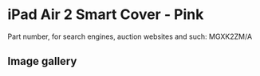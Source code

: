 
# iPad Air 2 Smart Cover - Pink

Part number, for search engines, auction websites and such: MGXK2ZM/A

## Image gallery

<div style={{ width: "768px" }}>
  <GalleryComponent
    images={[
      {
        original: "/everysource/MGXK2.webp",
        thumbnail: "/everypreview/MGXK2.webp",
      },
      {
        original: "/everysource/MGXK2_AV1_GOLD.webp",
        thumbnail: "/everypreview/MGXK2_AV1_GOLD.webp",
      },
      {
        original: "/everysource/MGXK2_AV1_SILVER.webp",
        thumbnail: "/everypreview/MGXK2_AV1_SILVER.webp",
      },
      {
        original: "/everysource/MGXK2_AV1_SPACE_GRAY.webp",
        thumbnail: "/everypreview/MGXK2_AV1_SPACE_GRAY.webp",
      },
      {
        original: "/everysource/MGXK2_AV2.webp",
        thumbnail: "/everypreview/MGXK2_AV2.webp",
      },
      {
        original: "/everysource/MGXK2_AV3.webp",
        thumbnail: "/everypreview/MGXK2_AV3.webp",
      },
      {
        original: "/everysource/MGXK2_AV4.webp",
        thumbnail: "/everypreview/MGXK2_AV4.webp",
      },
      {
        original: "/everysource/MGXK2_AV5.webp",
        thumbnail: "/everypreview/MGXK2_AV5.webp",
      }
    ]}
  />
</div>
